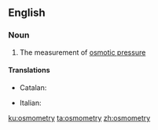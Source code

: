 ==English==

===Noun===
{{en-noun|-}}

# {{label|en|physics|chemistry}} The measurement of [[osmotic pressure]]

====Translations====
{{trans-top|measurement of osmotic pressure}}
* Catalan: {{t|ca|osmometria|f}}
{{trans-mid}}
* Italian: {{t+|it|osmometria|f}}
{{trans-bottom}}

[[ku:osmometry]]
[[ta:osmometry]]
[[zh:osmometry]]